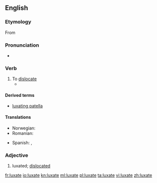{{was wotd|2008|December|29}}
==English==

===Etymology===
From {{etyl|la|en}} {{term|luxō|lang=la}}

===Pronunciation===
* {{audio|En-us-luxate.ogg|Audio (US)|lang=en}}

===Verb===
{{en-verb|luxates|luxating|luxated}}

# To [[dislocate]]
#*{{quote-book|1863|[[w:Stephen Smith (surgeon)|Stephen Smith]]|Hand-book of Surgical Operations|url=http://books.google.com/books?id=-GkfrDGXQH4C&pg=PA97|page=97
|passage=If in cases of difficulty you have recourse to this means, '''luxate''' downwards as far as half the dorsopalmar diameter, and then ''vice versa''.}}

====Derived terms====
*[[luxating patella]]

====Translations====
{{trans-top|to dislocate}}
*Norwegian: {{t|no|luksere}}
* Romanian: {{t+|ro|luxa}}
{{trans-mid}}
*Spanish: {{t+|es|dislocar}}, {{t|es|luxar}} 
{{trans-bottom}}

===Adjective===
{{en-adj}}

# luxated; [[dislocated]]

[[fr:luxate]]
[[io:luxate]]
[[kn:luxate]]
[[ml:luxate]]
[[pl:luxate]]
[[ta:luxate]]
[[vi:luxate]]
[[zh:luxate]]